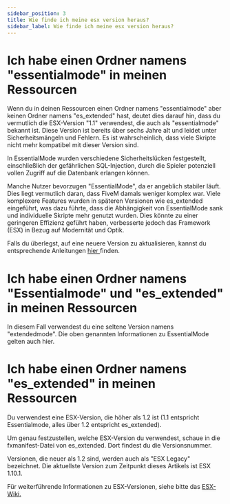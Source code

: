 ```yaml
---
sidebar_position: 3
title: Wie finde ich meine esx version heraus?
sidebar_label: Wie finde ich meine esx version heraus?
---
```


# Ich habe einen Ordner namens "essentialmode" in meinen Ressourcen

Wenn du in deinen Ressourcen einen Ordner namens "essentialmode" aber keinen Ordner namens "es_extended" hast, deutet dies darauf hin, dass du vermutlich die ESX-Version "1.1" verwendest, die auch als "essentialmode" bekannt ist. Diese Version ist bereits über sechs Jahre alt und leidet unter Sicherheitsmängeln und Fehlern. Es ist wahrscheinlich, dass viele Skripte nicht mehr kompatibel mit dieser Version sind.

In EssentialMode wurden verschiedene Sicherheitslücken festgestellt, einschließlich der gefährlichen SQL-Injection, durch die Spieler potenziell vollen Zugriff auf die Datenbank erlangen können.

Manche Nutzer bevorzugen "EssentialMode", da er angeblich stabiler läuft. Dies liegt vermutlich daran, dass FiveM damals weniger komplex war. Viele komplexere Features wurden in späteren Versionen wie es_extended eingeführt, was dazu führte, dass die Abhängigkeit von EssentialMode sank und individuelle Skripte mehr genutzt wurden. Dies könnte zu einer geringeren Effizienz geführt haben, verbesserte jedoch das Framework (ESX) in Bezug auf Modernität und Optik.

Falls du überlegst, auf eine neuere Version zu aktualisieren, kannst du entsprechende Anleitungen [hier ](update.mdx)finden.

# Ich habe einen Ordner namens "Essentialmode" und "es_extended" in meinen Ressourcen

In diesem Fall verwendest du eine seltene Version namens "extendedmode". Die oben genannten Informationen zu EssentialMode gelten auch hier.

# Ich habe einen Ordner namens "es_extended" in meinen Ressourcen

Du verwendest eine ESX-Version, die höher als 1.2 ist (1.1 entspricht Essentialmode, alles über 1.2 entspricht es_extended).

Um genau festzustellen, welche ESX-Version du verwendest, schaue in die fxmanifest-Datei von es_extended. Dort findest du die Versionsnummer.

Versionen, die neuer als 1.2 sind, werden auch als "ESX Legacy" bezeichnet. Die aktuellste Version zum Zeitpunkt dieses Artikels ist ESX 1.10.1.

Für weiterführende Informationen zu ESX-Versionen, siehe bitte das [ESX-Wiki.](https://documentation.esx-framework.org/legacy/installation/)

